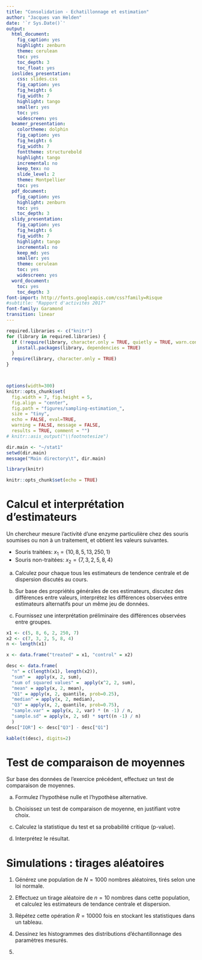 ```yaml
---
title: "Consolidation - Echatillonnage et estimation"
author: "Jacques van Helden"
date: '`r Sys.Date()`'
output:
  html_document:
    fig_caption: yes
    highlight: zenburn
    theme: cerulean
    toc: yes
    toc_depth: 3
    toc_float: yes
  ioslides_presentation:
    css: slides.css
    fig_caption: yes
    fig_height: 6
    fig_width: 7
    highlight: tango
    smaller: yes
    toc: yes
    widescreen: yes
  beamer_presentation:
    colortheme: dolphin
    fig_caption: yes
    fig_height: 6
    fig_width: 7
    fonttheme: structurebold
    highlight: tango
    incremental: no
    keep_tex: no
    slide_level: 2
    theme: Montpellier
    toc: yes
  pdf_document:
    fig_caption: yes
    highlight: zenburn
    toc: yes
    toc_depth: 3
  slidy_presentation:
    fig_caption: yes
    fig_height: 6
    fig_width: 7
    highlight: tango
    incremental: no
    keep_md: yes
    smaller: yes
    theme: cerulean
    toc: yes
    widescreen: yes
  word_document:
    toc: yes
    toc_depth: 3
font-import: http://fonts.googleapis.com/css?family=Risque
#subtitle: "Rapport d'activités 2017"
font-family: Garamond
transition: linear
---
```


```r
required.libraries <- c("knitr")
for (library in required.libraries) {
  if (!require(library, character.only = TRUE, quietly = TRUE, warn.conflicts = FALSE)) {
    install.packages(library, dependencies = TRUE)
  }
  require(library, character.only = TRUE)
}



options(width=300)
knitr::opts_chunk$set(
  fig.width = 7, fig.height = 5, 
  fig.align = "center", 
  fig.path = "figures/sampling-estimation_",
  size = "tiny", 
  echo = FALSE, eval=TRUE, 
  warning = FALSE, message = FALSE, 
  results = TRUE, comment = "")
# knitr::asis_output("\\footnotesize")

dir.main <- "~/stat1"
setwd(dir.main)
message("Main directory\t", dir.main)


```

```r
library(knitr)

knitr::opts_chunk$set(echo = TRUE)
```


# Calcul et interprétation d'estimateurs

Un chercheur mesure l'activité d'une enzyme particulière chez des souris soumises ou non à un traitement, et obtient les valeurs suivantes.

- Souris traitées: $x_1 = \{10, 8, 5, 13, 250, 1\}$
- Souris non-traitées: $x_2 = \{7, 3, 2, 5, 8, 4\}$


a. Calculez pour chaque tous les estimateurs de tendence centrale et de dispersion discutés au cours. 

b. Sur base des propriétés générales de ces estimateurs, discutez des différences entre valeurs, interprétez les différences observées entre estimateurs alternatifs pour un même jeu de données. 

c. Fournissez une interprétation préliminaire des différences observées entre groupes. 


```r
x1 <- c(5, 8, 6, 2, 250, 7)
x2 <- c(7, 3, 2, 5, 8, 4)
n <- length(x1)

x <- data.frame("treated" = x1, "control" = x2)

desc <- data.frame(
  "n" = c(length(x1), length(x2)),
  "sum" =  apply(x, 2, sum),
  "sum of squared values" =  apply(x^2, 2, sum),
  "mean" = apply(x, 2, mean),
  "Q1" = apply(x, 2, quantile, prob=0.25),
  "median" = apply(x, 2, median),
  "Q3" = apply(x, 2, quantile, prob=0.75),
  "sample.var" = apply(x, 2, var) * (n -1) / n,
  "sample.sd" = apply(x, 2, sd) * sqrt((n -1) / n)
  )
desc["IQR"] <- desc["Q3"] - desc["Q1"]

kable(t(desc), digits=2)


```

# Test de comparaison de moyennes

Sur base des données de l'exercice précédent, effectuez un test de comparaison de moyennes.

a. Formulez l'hypothèse nulle et l'hypothèse alternative. 

b. Choisissez un test de comparaison de moyenne, en justifiant votre choix. 

c. Calculez la statistique du test et sa probabilité critique (p-value). 

d. Interprétez le résultat. 


# Simulations : tirages aléatoires

1. Générez une population de $N = 1000$ nombres aléatoires, tirés selon une loi normale.

2. Effectuez un tirage aléatoire de $n = 10$ nombres dans cette population, et calculez les estimateurs de tendance centrale et dispersion. 

3. Répétez cette opération $R = 10000$ fois en stockant les statistiques dans un tableau.

4. Dessinez les histogrammes des distributions d'échantillonnage des paramètres mesurés. 

5. 






